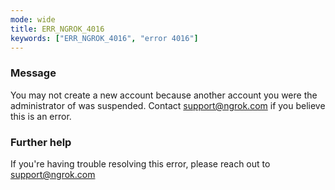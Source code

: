 ```yaml
---
mode: wide
title: ERR_NGROK_4016
keywords: ["ERR_NGROK_4016", "error 4016"]
---
```


### Message

You may not create a new account because another account you were the administrator of was suspended. Contact support@ngrok.com if you believe this is an error.

### Further help

If you're having trouble resolving this error, please reach out to [support@ngrok.com](mailto:support@ngrok.com?subject=Help%20with%20ERR_NGROK_4016)
